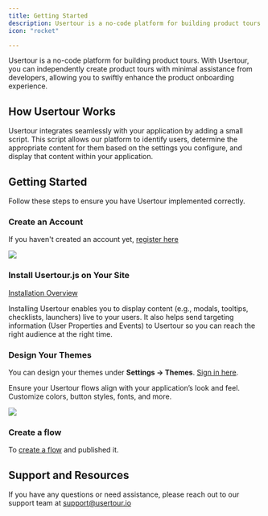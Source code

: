 ```yaml
---
title: Getting Started
description: Usertour is a no-code platform for building product tours. With Usertour, you can independently create product tours with minimal assistance from developers, allowing you to swiftly enhance the product onboarding experience.
icon: "rocket"

---
```


Usertour is a no-code platform for building product tours. With Usertour, you can independently create product tours with minimal assistance from developers, allowing you to swiftly enhance the product onboarding experience.

## How Usertour Works

Usertour integrates seamlessly with your application by adding a small script. This script allows our platform to identify users, determine the appropriate content for them based on the settings you configure, and display that content within your application.

## Getting Started

Follow these steps to ensure you have Usertour implemented correctly.

### Create an Account

If you haven't created an account yet, [register here](https://app.usertour.io/auth/signup)

![](/images/signup.png)

### Install Usertour.js on Your Site

[Installation Overview](/docs/developers/usertourjs-reference/installation/)

Installing Usertour enables you to display content (e.g., modals, tooltips, checklists, launchers) live to your users. It also helps send targeting information (User Properties and Events) to Usertour so you can reach the right audience at the right time.

### Design Your Themes

You can design your themes under **Settings -> Themes**. [Sign in here](https://app.usertour.io/auth/signin).

Ensure your Usertour flows align with your application’s look and feel. Customize colors, button styles, fonts, and more.

![](/images/theme.png)

### Create a flow

To [create a flow](/docs/building-experiences/creating-your-first-flow) and published it.

## Support and Resources

If you have any questions or need assistance, please reach out to our support team at [support@usertour.io](mailto:support@usertour.io)